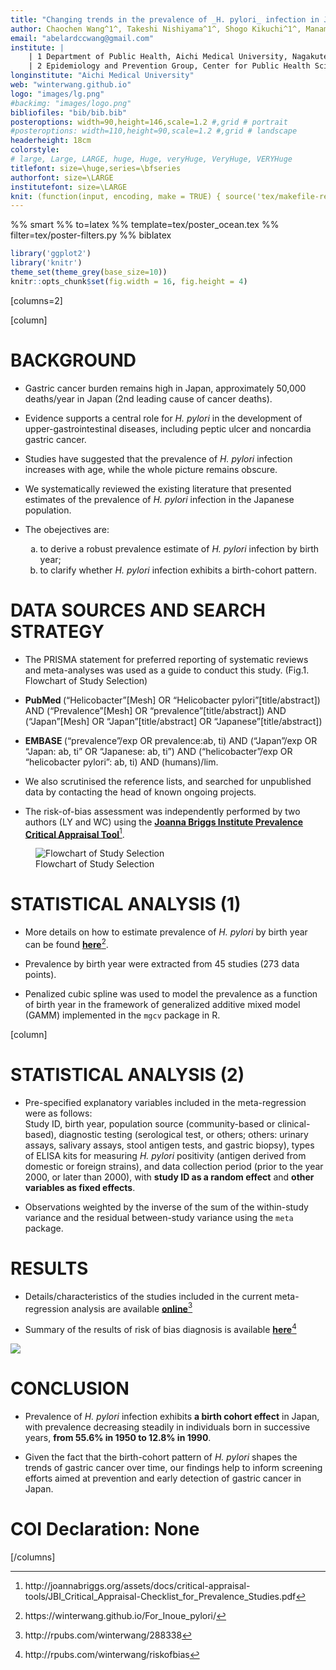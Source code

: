 ```yaml
---
title: "Changing trends in the prevalence of _H. pylori_ infection in Japan (1908-2003): a systematic review and meta-regression analysis of 170,000 individuals"
author: Chaochen Wang^1^, Takeshi Nishiyama^1^, Shogo Kikuchi^1^, Manami Inoue^2^,  Norie Sawada^2^, Shoichiro Tsugane^2^, Yingsong Lin^1^
email: "abelardccwang@gmail.com"
institute: | 
    | 1 Department of Public Health, Aichi Medical University, Nagakute, Aichi, Japan; 
    | 2 Epidemiology and Prevention Group, Center for Public Health Sciences, National Cancer Center, Tokyo, Japan
longinstitute: "Aichi Medical University"
web: "winterwang.github.io"
logo: "images/lg.png"
#backimg: "images/logo.png"
bibliofiles: "bib/bib.bib"
posteroptions: width=90,height=146,scale=1.2 #,grid # portrait
#posteroptions: width=110,height=90,scale=1.2 #,grid # landscape
headerheight: 18cm
colorstyle:
# large, Large, LARGE, huge, Huge, veryHuge, VeryHuge, VERYHuge
titlefont: size=\huge,series=\bfseries
authorfont: size=\LARGE
institutefont: size=\LARGE
knit: (function(input, encoding, make = TRUE) { source('tex/makefile-renderer.R', local = TRUE) })
---
```


%% smart
%% to=latex
%% template=tex/poster_ocean.tex
%% filter=tex/poster-filters.py
%% biblatex

```r
library('ggplot2')
library('knitr')
theme_set(theme_grey(base_size=10))
knitr::opts_chunk$set(fig.width = 16, fig.height = 4)
```

[columns=2]

[column]

# BACKGROUND

-  Gastric cancer burden remains high in Japan, approximately 50,000 deaths/year in Japan (2nd leading cause of cancer deaths).

-  Evidence supports a central role for _H. pylori_ in the development of upper-gastrointestinal diseases, including peptic ulcer and noncardia gastric cancer.

-  Studies have suggested that the prevalence of _H. pylori_ infection increases with age, while the whole picture remains obscure.

-  We systematically reviewed the existing literature that presented estimates of the prevalence of _H. pylori_ infection in the Japanese population.

-  The obejectives are:  
   a) to derive a robust prevalence estimate of _H. pylori_ infection by birth year;   
   b) to clarify whether _H. pylori_ infection exhibits a birth-cohort pattern. 

<!--

- Standard abreviations \\eg and \\ie for \eg and \ie
- Units like \pps{900}
- **Highlights** and *highlights*

-->

# DATA SOURCES AND SEARCH STRATEGY

- The PRISMA statement for preferred reporting of systematic reviews and meta-analyses was used as a guide to conduct this study. (Fig.1. Flowchart of Study Selection) 

- **PubMed ** ("Helicobacter"[Mesh] OR "Helicobacter pylori"[title/abstract]) AND ("Prevalence"[Mesh] OR "prevalence"[title/abstract]) AND ("Japan"[Mesh] OR "Japan"[title/abstract] OR "Japanese"[title/abstract])

- **EMBASE **  ("prevalence"/exp OR prevalence:ab, ti) AND ("Japan"/exp OR "Japan: ab, ti" OR "Japanese: ab, ti") AND ("helicobacter"/exp OR "helicobacter pylori": ab, ti) AND (humans)/lim.

- We also scrutinised the reference lists, and searched for unpublished data by contacting the head of known ongoing projects. 

- The risk-of-bias assessment was independently performed by two authors (LY and WC) using the [**Joanna Briggs Institute Prevalence Critical Appraisal Tool**](http://joannabriggs.org/assets/docs/critical-appraisal-tools/JBI_Critical_Appraisal-Checklist_for_Prevalence_Studies.pdf)^[http://joannabriggs.org/assets/docs/critical-appraisal-tools/JBI_Critical_Appraisal-Checklist_for_Prevalence_Studies.pdf].

![Flowchart of Study Selection](images/Figure_1.png)

# STATISTICAL ANALYSIS (1)

- More details on how to estimate prevalence of _H. pylori_ by birth year can be found [**here**](https://winterwang.github.io/For_Inoue_pylori/)^[https://winterwang.github.io/For_Inoue_pylori/].

- Prevalence by birth year were extracted from 45 studies (273 data points).

- Penalized cubic spline was used to model the prevalence as a function of birth year in the framework of generalized additive mixed model (GAMM) implemented in the `mgcv` package in R. 



[column]

# STATISTICAL ANALYSIS (2) 

- Pre-specified explanatory variables included in the meta-regression were as follows:   
  Study ID, birth year, population source (community-based or clinical-based), diagnostic testing (serological test, or others; others: urinary assays, salivary assays, stool antigen tests, and gastric biopsy), types of ELISA kits for measuring _H. pylori_ positivity (antigen derived from domestic or foreign strains), and data collection period (prior to the year 2000, or later than 2000), with **study ID as a random effect** and **other variables as fixed effects**.

- Observations weighted by the inverse of the sum of the within-study variance and the residual between-study variance using the `meta` package.



# RESULTS

- Details/characteristics of the studies included in the current meta-regression analysis are available [**online**](http://rpubs.com/winterwang/288338)^[http://rpubs.com/winterwang/288338]

- Summary of the results of risk of bias diagnosis is available [**here**](http://rpubs.com/winterwang/riskofbias)^[http://rpubs.com/winterwang/riskofbias]

![](images/main.png)


\begin{table}[]
\centering
\captionof{Table 1. Estimated prevalence of \textit{H. pylori} infection by birth year}
\label{my-label}
\begin{tabular}{@{}cccc@{}}
\toprule
Birth Year & Prevalence & 95\% CI low & 95\% CI high \\ \midrule
1908 & 0.574 & 0.520 & 0.626 \\
1909 & 0.580 & 0.530 & 0.628 \\
1910 & 0.586 & 0.540 & 0.631 \\
1911 & 0.592 & 0.549 & 0.633 \\
1912 & 0.597 & 0.559 & 0.635 \\
\dots & \dots & \dots & \dots \\
1925 & 0.650 & 0.634 & 0.667 \\
1926 & 0.651 & 0.635 & 0.667 \\
\rowcolor[HTML]{F8FF00} 
1927 & 0.652 & 0.636 & 0.666 \\
1928 & 0.651 & 0.637 & 0.665 \\
1929 & 0.651 & 0.637 & 0.664 \\
\dots & \dots & \dots & \dots \\
\rowcolor[HTML]{F8FF00} 
1996 & 0.080 & 0.064 & 0.100 \\
1997 & 0.075 & 0.059 & 0.095 \\
1998 & 0.070 & 0.054 & 0.091 \\
\dots & \dots & \dots & \dots \\
2002 & 0.053 & 0.036 & 0.076 \\
2003 & 0.049 & 0.032 & 0.074 \\ \bottomrule
\end{tabular}
\end{table}


# CONCLUSION

- Prevalence of _H. pylori_ infection exhibits **a birth cohort effect** in Japan, with prevalence decreasing steadily in individuals born in successive years, **from 55.6% in 1950 to 12.8% in 1990**.  

- Given the fact that the birth-cohort pattern of _H. pylori_ shapes the trends of gastric cancer over time, our findings help to inform screening efforts aimed at prevention and early detection of gastric cancer in Japan.


<!--\vskip0.5cm

[/columns]


[columns=2]

[column]

-->

# COI Declaration: None



<!--\vskip4.4cm-->

[/columns]
